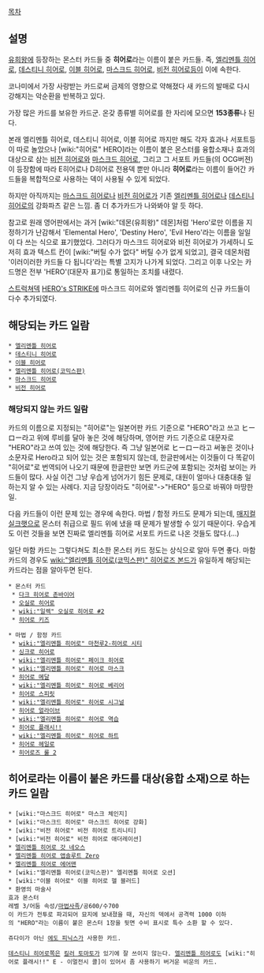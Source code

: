 [[목차]]

== 설명 ==
[[유희왕]]에 등장하는 몬스터 카드들 중 '''히어로'''라는  이름이 붙은 카드들. 즉, [[엘리멘틀 히어로]], [[데스티니 히어로]], [[이블 히어로]], [[마스크드 히어로]], [[비전 히어로]]등이 이에 속한다.

코나미에서 가장 사랑받는 카드로써 금제의 영향으로 약해졌다 새 카드의 발매로 다시 강해지는 악순환을 반복하고 있다.

가장 많은 카드를 보유한 카드군. 온갖 종류별 히어로를 한 자리에 모으면 '''153종류'''나 된다.

본래 엘리멘틀 히어로, 데스티니 히어로, 이블 히어로 까지만 해도 각자 효과나 서포트등이 따로 놀았으나 [wiki:"히어로" HERO]라는 이름이 붙은 몬스터를 융합소재나 효과의 대상으로 삼는 [[비전 히어로]]와 [[마스크드 히어로]], 그리고 그 서포트 카드들(의 OCG버젼)이 등장함에 따라 E히어로나 D히어로 전용덱 뿐만 아니라 '''히어로'''라는 이름이 들어간 카드들을 복합적으로 사용하는 덱이 사용될 수 있게 되었다.

하지만 아직까지는 [[마스크드 히어로]]나 [[비전 히어로]]가 기존 [[엘리멘틀 히어로]]나 [[데스티니 히어로]]의 강화파츠 같은 느낌. 좀 더 추가카드가 나와봐야 알 듯 하다. 

참고로 원래 영어판에서는 과거 [wiki:"데몬(유희왕)" 데몬]처럼 'Hero'로만 이름을 지정하기가 난감해서 'Elemental Hero', 'Destiny Hero', 'Evil Hero'라는 이름을 일일이 다 쓰는 식으로 표기했었다. 그러다가 마스크드 히어로와 비전 히어로가 가세하니 도저히 효과 텍스트 칸이 [wiki:"버틸 수가 없다" 버틸 수가 없게 되었고], 결국 데몬처럼 '이러이러한 카드들 다 됩니다'라는 특별 고지가 나가게 되었다. 그리고 이후 나오는 카드명은 전부 'HERO'(대문자 표기)로 통일하는 조치를 내렸다.

[[스트럭쳐덱]] [[HERO's STRIKE]]에 마스크드 히어로와 엘리멘틀 히어로의 신규 카드들이 다수 추가되였다.

== 해당되는 카드 일람 ==
 * [[엘리멘틀 히어로]]
 * [[데스티니 히어로]]
 * [[이블 히어로]]
 * [[엘리멘틀 히어로(코믹스판)]]
 * [[마스크드 히어로]]
 * [[비전 히어로]]  

=== 해당되지 '''않는''' 카드 일람 ===
카드의 이름으로 지정되는 "히어로"는 일본어판 카드 기준으로 "HERO"라고 쓰고 ヒーロー라고 위에 루비를 달아 놓은 것에 해당하며, 영어판 카드 기준으로 대문자로 "HERO"라고 쓰여 있는 것에 해당한다. 즉 그냥 일본어로 ヒーロー라고 써놓은 것이나 소문자로 Hero라고 되어 있는 것은 포함되지 않는데, 한글판에서는 이것들이 다 똑같이 "히어로"로 번역되어 나오기 때문에 한글판만 보면 카드군에 포함되는 것처럼 보이는 카드들이 많다. 사실 이건 그냥 우습게 넘어가기 힘든 문제로, 대원이 얼마나 대충대충 일하는지 알 수 있는 사례다. 지금 당장이라도 "히어로"->"HERO" 등으로 바꿔야 마땅한 일.

다음 카드들이 이런 문제 있는 경우에 속한다. 마법 / 함정 카드도 문제가 되는데, [[매지컬 실크햇]]으로 몬스터 취급으로 필드 위에 냈을 때 문제가 발생할 수 있기 때문이다. 우습게도 이런 것들을 보면 진짜로 엘리멘틀 히어로 서포트 카드로 나온 것들도 많다.(…)

일단 마함 카드는 그렇다쳐도 최소한 몬스터 카드 정도는 상식으로 알아 두면 좋다. 마함 카드의 경우도 [[wiki:"엘리멘틀 히어로(코믹스판)" 히어로즈 본드]]가 유일하게 해당되는 카드라는 점을 알아두면 된다.

 * 몬스터 카드
  * [[다크 히어로 존바이어]]
  * [[오실로 히어로]]
  * [[wiki:"일렉" 오실로 히어로 #2]]
  * [[히어로 키즈]]

 * 마법 / 함정 카드
  * [[wiki:"엘리멘틀 히어로" 마천루2-히어로 시티]]
  * [[싱크로 히어로]]
  * [[wiki:"엘리멘틀 히어로" 페이크 히어로]]
  * [[wiki:"엘리멘틀 히어로" 히어로 마스크]]
  * [[히어로 메달]]
  * [[wiki:"엘리멘틀 히어로" 히어로 베리어]]
  * [[히어로 스피릿]]
  * [[wiki:"엘리멘틀 히어로" 히어로 시그널]]
  * [[히어로 얼라이브]]
  * [[wiki:"엘리멘틀 히어로" 히어로 역습]]
  * [[히어로 플래시!!]]
  * [[wiki:"엘리멘틀 히어로" 히어로 하트]]
  * [[히어로 헤일로]]
  * [[히어로즈 룰 2]]

== '''히어로'''라는 이름이 붙은 카드를 대상(융합 소재)으로 하는 카드 일람  ==
 * [wiki:"마스크드 히어로" 마스크 체인지]
 * [wiki:"마스크드 히어로" 마스크드 히어로 강화]
 * [wiki:"비전 히어로" 비전 히어로 트리니티]
 * [wiki:"비전 히어로" 비전 히어로 애더레이션]
 * [[엘리멘틀 히어로 갓 네오스]]
 * [[엘리멘틀 히어로 앱솔루트 Zero]]
 * [[엘리멘틀 히어로 에어맨]]
 * [wiki:"엘리멘틀 히어로(코믹스판)" 엘리멘틀 히어로 오션]
 * [wiki:"이블 히어로" 이블 히어로 헬 블러드]
 * 환영의 마술사
 효과 몬스터
 레벨 3/어둠 속성/[[마법사족]]/공600/수700
 이 카드가 전투로 파괴되어 묘지에 보내졌을 때, 자신의 덱에서 공격력 1000 이하의 "HERO"라는 이름이 붙은 몬스터 1장을 뒷면 수비 표시로 특수 소환 할 수 있다.

 쥬다이가 아닌 [[에도 피닉스]]가 사용한 카드. 

 [[데스티니 히어로]]쪽은 [[킬러 토마토]]가 있기에 잘 쓰이지 않는다. [[엘리멘틀 히어로]]도 [wiki:"히어로 플래시!!" E - 이멀전시 콜]이 있어서 좀 사용하기 버거운 비운의 카드.
